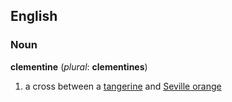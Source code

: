{{Wikipedia}}
==English==

===Noun===
'''clementine''' (''plural'': '''clementines''')
# a cross between a [[tangerine]] and [[Seville orange]]